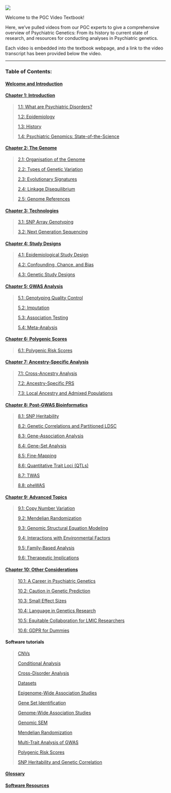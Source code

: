 ![](pgc_logo_website_v3.jpeg){fig-align="center"}

Welcome to the PGC Video Textbook!

Here, we've pulled videos from our PGC experts to give a comprehensive overview of Psychiatric Genetics: From its history to current state of research, and resources for conducting analyses in Psychiatric genetics.

Each video is embedded into the textbook webpage, and a link to the video transcript has been provided below the video.

------------------------------------------------------------------------

### Table of Contents:

#### [**Welcome and Introduction**](welcome.qmd)

#### [Chapter 1: Introduction](chapter1.qmd)

> [1.1: What are Psychiatric Disorders?](chapter1.qmd#sec-section1)
>
> [1.2: Epidemiology](chapter1.qmd#sec-section2)
>
> [1.3: History](chapter1.qmd#sec-section3)
>
> [1.4: Psychiatric Genomics: State-of-the-Science](chapter1.qmd#sec-section4)

#### [Chapter 2: The Genome](chapter2.qmd)

> [2.1: Organisation of the Genome](chapter2.qmd#sec-section1)
>
> [2.2: Types of Genetic Variation](chapter2.qmd#sec-section2)
>
> [2.3: Evolutionary Signatures](chapter2.qmd#sec-section3)
>
> [2.4: Linkage Disequilibrium](chapter2.qmd#sec-section4)
>
> [2.5: Genome References](chapter2.qmd#sec-section5)

#### [Chapter 3: Technologies](chapter3.qmd)

> [3.1: SNP Array Genotyping](chapter3.qmd#sec-section1)
>
> [3.2: Next Generation Sequencing](chapter3.qmd#sec-section2)

#### [Chapter 4: Study Designs](chapter4.qmd)

> [4.1: Epidemiological Study Design](chapter4.qmd#sec-section1)
>
> [4.2: Confounding, Chance, and Bias](chapter4.qmd#sec-section2)
>
> [4.3: Genetic Study Designs](chapter4.qmd#sec-section3)

#### [Chapter 5: GWAS Analysis](chapter5.qmd)

> [5.1: Genotyping Quality Control](chapter5.qmd#sec-section1)
>
> [5.2: Imputation](chapter5.qmd#sec-section2)
>
> [5.3: Association Testing](chapter5.qmd#sec-section3)
>
> [5.4: Meta-Analysis](chapter5.qmd#sec-section4)

#### [Chapter 6: Polygenic Scores](chapter6.qmd)

> [6.1: Polygenic Risk Scores](chapter6.qmd)

#### [Chapter 7: Ancestry-Specific Analysis](chapter7.qmd)

> [7.1: Cross-Ancestry Analysis](chapter7.qmd#sec-section1)
>
> [7.2: Ancestry-Specific PRS](chapter7.qmd#sec-section2)
>
> [7.3: Local Ancestry and Admixed Populations](chapter7.qmd#sec-section3)

#### [Chapter 8: Post-GWAS Bioinformatics](chapter8.qmd)

> [8.1: SNP Heritability](chapter8.qmd#sec-section1)
>
> [8.2: Genetic Correlations and Partitioned LDSC](chapter8.qmd#sec-section2)
>
> [8.3: Gene-Association Analysis](chapter8.qmd#sec-section3)
>
> [8.4: Gene-Set Analysis](chapter8.qmd#sec-section4)
>
> [8.5: Fine-Mapping](chapter8.qmd#sec-section5)
>
> [8.6: Quantitative Trait Loci (QTLs)](chapter8.qmd#sec-section6)
>
> [8.7: TWAS](chapter8.qmd#sec-section7)
>
> [8.8: pheWAS](chapter8.qmd#sec-section8)

#### [Chapter 9: Advanced Topics](chapter9.qmd)

> [9.1: Copy Number Variation](chapter9.qmd#sec-section1)
>
> [9.2: Mendelian Randomization](chapter9.qmd#sec-section2)
>
> [9.3: Genomic Structural Equation Modeling](chapter9.qmd#sec-section3)
>
> [9.4: Interactions with Environmental Factors](chapter9.qmd#sec-section4)
>
> [9.5: Family-Based Analysis](chapter9.qmd#sec-section5)
>
> [9.6: Therapeutic Implications](chapter9.qmd#sec-section6)

#### [Chapter 10: Other Considerations](chapter10.qmd)

> [10.1: A Career in Psychiatric Genetics](chapter10.qmd#sec-section1)
>
> [10.2: Caution in Genetic Prediction](chapter10.qmd#sec-section2)
>
> [10.3: Small Effect Sizes](chapter10.qmd#sec-section3)
>
> [10.4: Language in Genetics Research](chapter10.qmd#sec-section4)
>
> [10.5: Equitable Collaboration for LMIC Researchers](chapter10.qmd#sec-section5)
>
> [10.6: GDPR for Dummies](chapter10.qmd#sec-section6)

#### Software tutorials

> [CNVs](software_cnvs.qmd)
>
> [Conditional Analysis](software_conditional.qmd)
>
> [Cross-Disorder Analysis](software_crossdisorder.qmd)
>
> [Datasets](software_datasets.qmd)
>
> [Epigenome-Wide Association Studies](software_ewas.qmd)
>
> [Gene Set Identification](software_geneset.qmd)
>
> [Genome-Wide Association Studies](software_gwas.qmd)
>
> [Genomic SEM](software_genomicSEM.qmd)
>
> [Mendelian Randomization](software_MR.qmd)
>
> [Multi-Trait Analysis of GWAS](software_mtag.qmd)
>
> [Polygenic Risk Scores](software_prs.qmd)
>
> [SNP Heritability and Genetic Correlation](software_correlation.qmd)

#### [Glossary](glossary.qmd)

#### [Software Resources](resources.qmd)
